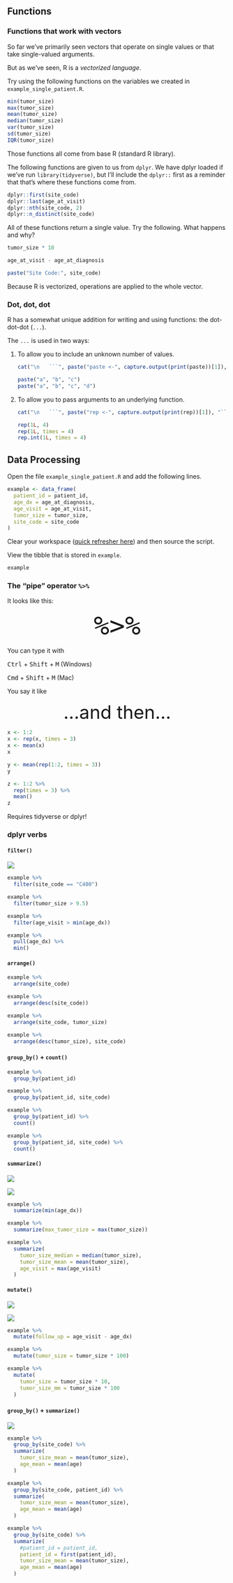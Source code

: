 ## Functions

### Functions that work with vectors

So far we've primarily seen vectors that operate on single values or that take single-valued arguments.

But as we've seen, R is a _vectorized language_.

Try using the following functions on the variables we created in `example_single_patient.R`.

```r
min(tumor_size)
max(tumor_size)
mean(tumor_size)
median(tumor_size)
var(tumor_size)
sd(tumor_size)
IQR(tumor_size)
```

Those functions all come from base R (standard R library).

The following functions are given to us from `dplyr`.
We have dplyr loaded if we've run `library(tidyverse)`, but I'll include the `dplyr::` first as a reminder that that's where these functions come from.

```r
dplyr::first(site_code)
dplyr::last(age_at_visit)
dplyr::nth(site_code, 2)
dplyr::n_distinct(site_code)
```

All of these functions return a single value.
Try the following.
What happens and why?

```r
tumor_size * 10

age_at_visit - age_at_diagnosis

paste("Site Code:", site_code)
```

Because R is vectorized, operations are applied to the whole vector.

### Dot, dot, dot

R has a somewhat unique addition for writing and using functions: the dot-dot-dot (`...`).

The `...` is used in two ways:

1. To allow you to include an unknown number of values.

   ```r
   cat("\n   ```", paste("paste <-", capture.output(print(paste))[1]), "```", sep = "\n   ")
   ```

   ```r
   paste("a", "b", "c")
   paste("a", "b", "c", "d")
   ```

2. To allow you to pass arguments to an underlying function.

   ```r
   cat("\n   ```", paste("rep <-", capture.output(print(rep))[1]), "```", sep = "\n   ")
   ```

   ```r
   rep(1L, 4)
   rep(1L, times = 4)
   rep.int(1L, times = 4)
   ```

## Data Processing

Open the file `example_single_patient.R` and add the following lines.

```r
example <- data_frame(
  patient_id = patient_id,
  age_dx = age_at_diagnosis,
  age_visit = age_at_visit,
  tumor_size = tumor_size,
  site_code = site_code
)
```

Clear your workspace ([quick refresher here](session_01.html#clearing_your_session)) and then source the script.

View the tibble that is stored in `example`.

```r
example
```

### The "pipe" operator `%>%`

It looks like this:

<div style="font-size: 5em; width: 100%; text-align: center;"><code>%>%</code></div>

You can type it with

::: {.img-center}
<kbd>Ctrl</kbd> + <kbd>Shift</kbd> + <kbd>M</kbd>  (Windows)

<kbd>Cmd</kbd> + <kbd>Shift</kbd> + <kbd>M</kbd>  (Mac)
:::

You say it like

<div style="font-size: 3em; width: 100%; text-align: center;">...and then...</div>

```r
x <- 1:2
x <- rep(x, times = 3)
x <- mean(x)
x

y <- mean(rep(1:2, times = 3))
y

z <- 1:2 %>%
  rep(times = 3) %>%
  mean()
z
```

::: {.bs-callout .alert-info}
Requires [tidyverse]{.pkg} or [dplyr]{.pkg}!
:::

### dplyr verbs

#### `filter()`

![](images/dplyr-filter.png)

```r
example %>%
  filter(site_code == "C400")

example %>%
  filter(tumor_size > 9.5)

example %>%
  filter(age_visit > min(age_dx))

example %>%
  pull(age_dx) %>%
  min()
```

#### `arrange()`

```r
example %>%
  arrange(site_code)

example %>%
  arrange(desc(site_code))

example %>%
  arrange(site_code, tumor_size)

example %>%
  arrange(desc(tumor_size), site_code)
```

#### `group_by()` + `count()`

```r
example %>% 
  group_by(patient_id)

example %>% 
  group_by(patient_id, site_code)

example %>% 
  group_by(patient_id) %>% 
  count()

example %>% 
  group_by(patient_id, site_code) %>% 
  count()
```

#### `summarize()`

![](images/dplyr-summarize.png)

![](images/dplyr-summary-function.png)


```r
example %>%
  summarize(min(age_dx))

example %>%
  summarize(max_tumor_size = max(tumor_size))

example %>%
  summarize(
    tumor_size_median = median(tumor_size),
    tumor_size_mean = mean(tumor_size),
    age_visit = max(age_visit)
  )
```


#### `mutate()`

![](images/dplyr-mutate.png)

![](images/dplyr-window-function.png)


```r
example %>% 
  mutate(follow_up = age_visit - age_dx)

example %>% 
  mutate(tumor_size = tumor_size * 100)

example %>% 
  mutate(
    tumor_size = tumor_size * 10,
    tumor_size_mm = tumor_size * 100
  )
```

#### `group_by()` + `summarize()`

![](images/dplyr-group_by.png)

```r
example %>% 
  group_by(site_code) %>% 
  summarize(
    tumor_size_mean = mean(tumor_size),
    age_mean = mean(age)
  )

example %>% 
  group_by(site_code, patient_id) %>% 
  summarize(
    tumor_size_mean = mean(tumor_size),
    age_mean = mean(age)
  )

example %>% 
  group_by(site_code) %>% 
  summarize(
    #patient_id = patient_id,
    patient_id = first(patient_id),
    tumor_size_mean = mean(tumor_size),
    age_mean = mean(age)
  )
```
